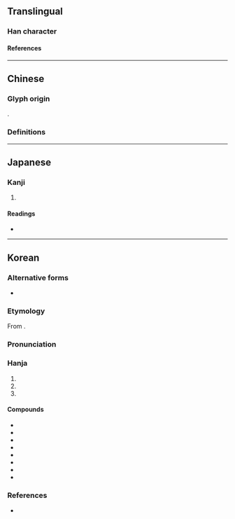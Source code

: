 {{also|即}}
{{character info}}
{{character info|0x2F830}}
==Translingual==

===Han character===
{{Han char|rn=26|rad=卩|as=07|sn=9|four=|canj=HPSL,XHPSL|ids=⿰皀卩}}

====References====
{{Han ref|kx=0160.030|dkj=02872|hdz=10316.020|uh=537D|ud=21373}}
{{Han ref|uh=2F830}}

----

==Chinese==

===Glyph origin===
{{Han etym}}
{{Han compound|皀|卪|c1=s|c2=p|ls=psc}}.

===Definitions===
{{zh-see|即|v}}

----

==Japanese==
{{ja-kanji forms|即|卽}}

===Kanji===
{{ja-kanji|grade=|rs=卩07|shin=即}}

# {{rfdef|ja|sort=卩07}}

====Readings====
* {{ja-readings|goon=そく|kanon=しょく|kun=つ-く, すなわ-ち, もし}}

----

==Korean==

===Alternative forms===
* {{m|ko|即}}

===Etymology===
From {{der|ko|ltc|sort=즉|-}} {{ltc-l|卽|id=1}}.
{{hanja-ety
|dk={{hanja-dongguk|즉〮|cúk}}
|m={{hanja-gwangju|즉|cuk}}
|mh=[[고]] 즉
|m2={{hanja-sinjeung|즉|cuk}}
|m2h=[[곧]] 즉
|em={{hanja-juhae|즉|cuk}}
|emun=[[나아가다|나아갈]] 즉
}}

===Pronunciation===
{{ko-hanja-pron|즉}}

===Hanja===
{{ko-hanja-search}}
{{ko-hanja|곧|즉}}

# {{hanja form of|즉|[[immediate]]}}
# {{hanja form of|즉|[[in other words]], [[i.e.]]}}
# {{hanja form of|즉|to [[ascend]]}}

====Compounds====
{{der-top3|Compounds}}
* {{ko-l|즉각|[[at once]]|卽刻}}
* {{ko-l|즉결|[[summary]]|卽決}}
* {{ko-l|즉석|[[on the spot]]|卽席}}
* {{ko-l|즉시|[[immediate]]|卽時}}
* {{ko-l|즉답|[[immediate]] [[reply]]|卽答}}
* {{ko-l|즉위|[[ascension]] to [[kingship]]|卽位}}
* {{ko-l|즉사|[[immediate]] [[death]]|卽死}}
* {{ko-l|즉흥|[[impromptu]]|卽興}}
{{der-bottom}}

===References===
* {{R:hanjadoc|1002}}